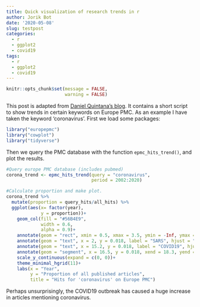 ```yaml
---
title: Quick visualization of research trends in r
author: Jorik Bot
date: '2020-05-08'
slug: testpost
categories:
  - r
  - ggplot2
  - covid19
tags:
  - r
  - ggplot2
  - covid19
---
```


```r
knitr::opts_chunk$set(message = FALSE,
                      warning = FALSE)
```

This post is adapted from [Daniel Quintana's blog](https://www.dsquintana.blog/how-to-visualise-research-trends-in-r/). It contains a short script  to show trends in certain keywords on Europe PMC. As an example I have taken the keyword 'coronavirus'. First we load some packages:

```r
library("europepmc")
library("cowplot")
library("tidyverse")
```

Then we query the PMC database with the function `epmc_hits_trend()`, and plot the results.
```r
#Query europe PMC database (includes pubmed)
corona_trend <- epmc_hits_trend(query = "coronavirus", 
                                period = 2002:2020)

#Calculate proportion and make plot.
corona_trend %>%
  mutate(proportion = query_hits/all_hits) %>%
  ggplot(aes(x= factor(year), 
             y = proportion))+
    geom_col(fill = "#56B4E9",
             width = 0.6,
             alpha = 0.9)+
    annotate(geom = "rect", xmin = 0.5, xmax = 3.5, ymin = -Inf, ymax = Inf, fill = "red", alpha = 0.3)+
    annotate(geom = "text", x = 2, y = 0.018, label = "SARS", hjust = "center")+
    annotate(geom = "text", x = 15.2, y = 0.018, label = "COVID19", hjust = "center")+
    annotate(geom = "segment", x = 16.5, y = 0.018, xend = 18.3, yend = 0.018, arrow = arrow(length = unit(2, "mm"))) +
    scale_y_continuous(expand = c(0, 0))+
    theme_minimal_hgrid(11)+
    labs(x = "Year",
         y = "Proportion of all published articles",
         title = "Hits for 'coronavirus' on Europe PMC")
```
Perhaps unsurprisingly, the COVID19 outbreak has caused a huge increase in articles mentioning coronavirus. 



